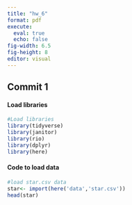 ```yaml
---
title: "hw_6"
format: pdf
execute: 
  eval: true
  echo: false
fig-width: 6.5
fig-height: 8
editor: visual
---
```


## Commit 1

#### Load libraries

```r
#Load libraries
library(tidyverse)
library(janitor)
library(rio)
library(dplyr)
library(here)
```

#### Code to load data

```r
#load star.csv data
star<- import(here('data','star.csv'))
head(star)
```

